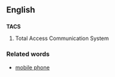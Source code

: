 ==English==
==={{acronym}}===
'''TACS'''

#Total Access Communication System

===Related words===

*[[mobile phone]]